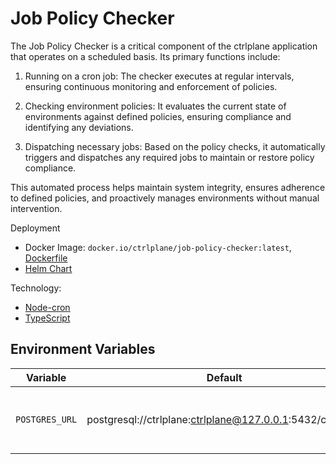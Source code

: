 # Job Policy Checker

The Job Policy Checker is a critical component of the ctrlplane application that
operates on a scheduled basis. Its primary functions include:

1. Running on a cron job: The checker executes at regular intervals, ensuring
   continuous monitoring and enforcement of policies.

2. Checking environment policies: It evaluates the current state of environments
   against defined policies, ensuring compliance and identifying any deviations.

3. Dispatching necessary jobs: Based on the policy checks, it automatically
   triggers and dispatches any required jobs to maintain or restore policy
   compliance.

This automated process helps maintain system integrity, ensures adherence to
defined policies, and proactively manages environments without manual
intervention.

Deployment

- Docker Image: `docker.io/ctrlplane/job-policy-checker:latest`,
  [Dockerfile](https://github.com/ctrlplanedev/ctrlplane/blob/main/apps/job-policy-checker/Dockerfile)
- [Helm Chart](https://github.com/ctrlplanedev/ctrlchart/blob/main/charts/job-policy-checker)

Technology:

- [Node-cron](https://github.com/node-cron/node-cron)
- [TypeScript](https://www.typescriptlang.org/)

## Environment Variables

| Variable       | Default                                                   | Description                                    | Optional |
| -------------- | --------------------------------------------------------- | ---------------------------------------------- | -------- |
| `POSTGRES_URL` | postgresql://ctrlplane:ctrlplane@127.0.0.1:5432/ctrlplane | URL for connecting to the PostgreSQL database. | No       |

